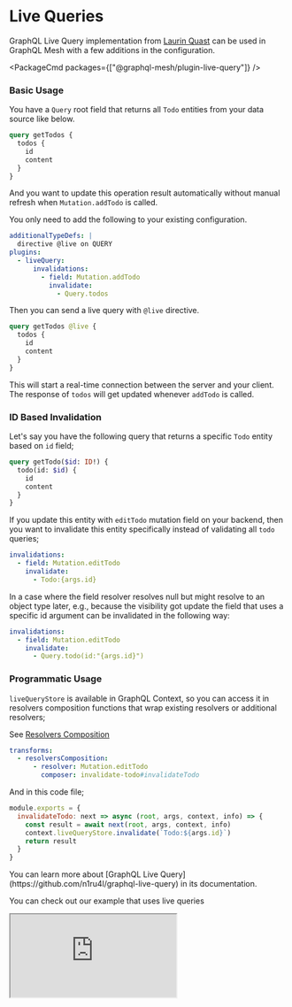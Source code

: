 
# Live Queries

GraphQL Live Query implementation from [Laurin Quast](https://github.com/n1ru4l) can be used in GraphQL Mesh with a few additions in the configuration.

<PackageCmd packages={["@graphql-mesh/plugin-live-query"]} />

### Basic Usage

You have a `Query` root field that returns all `Todo` entities from your data source like below.

```graphql
query getTodos {
  todos {
    id
    content
  }
}
```

And you want to update this operation result automatically without manual refresh when `Mutation.addTodo` is called.

You only need to add the following to your existing configuration.

```yaml
additionalTypeDefs: |
  directive @live on QUERY
plugins:
  - liveQuery:
      invalidations:
        - field: Mutation.addTodo
          invalidate:
            - Query.todos
```

Then you can send a live query with `@live` directive.

```graphql /@live/
query getTodos @live {
  todos {
    id
    content
  }
}
```

This will start a real-time connection between the server and your client. The response of `todos` will get updated whenever `addTodo` is called.

### ID Based Invalidation

Let's say you have the following query that returns a specific `Todo` entity based on `id` field;

```graphql
query getTodo($id: ID!) {
  todo(id: $id) {
    id
    content
  }
}
```

If you update this entity with `editTodo` mutation field on your backend, then you want to invalidate this entity specifically instead of validating all `todo` queries;

```yaml
invalidations:
  - field: Mutation.editTodo
    invalidate:
      - Todo:{args.id}
```

In a case where the field resolver resolves null but might resolve to an object type later, e.g., because the visibility got update the field that uses a specific id argument can be invalidated in the following way:

```yaml
invalidations:
  - field: Mutation.editTodo
    invalidate:
      - Query.todo(id:"{args.id}")
```

### Programmatic Usage

`liveQueryStore` is available in GraphQL Context, so you can access it in resolvers composition functions that wrap existing resolvers or additional resolvers;

See [Resolvers Composition](/docs/transforms/resolvers-composition)

```yaml
transforms:
  - resolversComposition:
      - resolver: Mutation.editTodo
        composer: invalidate-todo#invalidateTodo
```

And in this code file;

```js
module.exports = {
  invalidateTodo: next => async (root, args, context, info) => {
    const result = await next(root, args, context, info)
    context.liveQueryStore.invalidate(`Todo:${args.id}`)
    return result
  }
}
```

<Callout>
  You can learn more about [GraphQL Live Query](https://github.com/n1ru4l/graphql-live-query) in its documentation.

  You can check out our example that uses live queries
</Callout>

<iframe
  src="https://codesandbox.io/embed/github/Urigo/graphql-mesh/tree/master/examples/json-schema-subscriptions?fontsize=14&hidenavigation=1&theme=dark&module=%2F.meshrc.yml"
  className='mt-6 w-full h-[500px] rounded-md'
  title="json-schema-subscriptions"
  allow="geolocation; microphone; camera; midi; vr; accelerometer; gyroscope; payment; ambient-light-sensor; encrypted-media; usb"
  sandbox="allow-modals allow-forms allow-popups allow-scripts allow-same-origin"
/>
